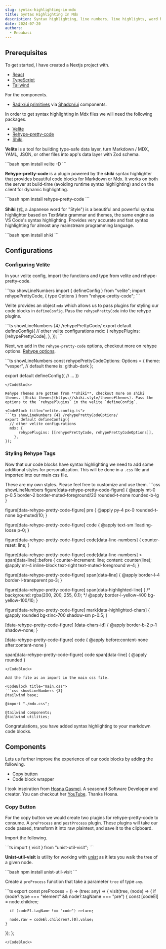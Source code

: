 ```yaml
---
slug: syntax-highlighting-in-mdx
title: Syntax Highlighting In Mdx
description: Syntax highlighting, line numbers, line highlights, word highlights and more.
date: 2024-07-20
authors:
  - Enoabasi
---
```


## Prerequisites

To get started, I have created a Nextjs project with.

- [React](https://react.dev/)
- [TypeScript](https://www.typescriptlang.org/)
- [Tailwind](https://tailwindcss.com)

For the components.
- [Radix/ui primitives](https://www.radix-ui.com/primitives) via [Shadcn/ui](https://ui.shadcn.com/components) components.

In order to get syntax highlighting in Mdx files we will need the following packages.

- [Velite](https://velite.js.org)
- [Rehype-pretty-code](https://rehype-pretty.pages.dev/)
- [Shiki](https://shiki.style/).

**Velite** is a tool for building type-safe data layer, turn Markdown / MDX, YAML, JSON, or other files into app's data layer with Zod schema.

<CodeBlock title="Terminal">
```bash
npm install velite -D
```
</CodeBlock>

**Rehype-pretty-code** is a plugin powered by the **shiki** syntax highlighter that provides beautiful code blocks for Markdown or Mdx. It works on both the server at build-time (avoiding runtime syntax highlighting) and on the client for dynamic highlighting.

<CodeBlock title="Terminal">
```bash
npm install rehype-pretty-code
```
</CodeBlock>

**Shiki** (式, a Japanese word for "Style") is a beautiful and powerful syntax highlighter based on TextMate grammar and themes, the same engine as VS Code's syntax highlighting. Provides very accurate and fast syntax highlighting for almost any mainstream programming language.

<CodeBlock title="Terminal">
```bash 
npm install shiki
```
</CodeBlock>

## Configurations

### Configuring Velite

In your velite config, import the functions and type from velite and rehype-pretty-code.

<CodeBlock title="velite.config.ts">
```tsx showLineNumbers
import { defineConfig } from "velite";
import rehypePrettyCode, { type Options } from "rehype-pretty-code";
```
</CodeBlock>

Velite provides an object `mdx` which allows us to pass plugins for styling our code blocks in `defineConfig`. Pass the `rehypePrettyCode` into the rehype plugins.

<CodeBlock title="velite.config.ts">
```ts showLineNumbers {4} /rehypePrettyCode/
export default defineConfig({
  // other velite configurations
  mdx: {
      rehypePlugins: [rehypePrettyCode],
    },
});
```
</CodeBlock>

Next, we add in the `rehype-pretty-code` options, checkout more on rehype options. [Rehype options](https://rehype-pretty.pages.dev/#options).

<CodeBlock title="velite.config.ts">
```ts showLineNumbers
const rehypePrettyCodeOptions: Options = {
  theme: "vesper", // default theme is: github-dark
};

export default defineConfig({
  // ...
})
```
</CodeBlock>

Rehype Themes are gotten from **shiki**, checkout more on shiki themes. [Shiki themes](https://shiki.style/themes#themes). Pass the options to the `rehypePlugins` in the velite `defineConfig`.

<CodeBlock title="velite.config.ts">
```ts showLineNumbers {4} /rehypePrettyCodeOptions/
export default defineConfig({
  // other velite configurations
  mdx: {
      rehypePlugins: [[rehypePrettyCode, rehypePrettyCodeOptions]],
    },
});
```
</CodeBlock>

### Styling Rehype Tags

Now that our code blocks have syntax highlighting we need to add some additional styles for personalization. This will be done in a `.css` file and imported into our main css file.

<Callout variant="info">
These are my own styles. Please feel free to customize and use them.
</Callout>

<CodeBlock title="mdx.css">
```css showLineNumbers
figure[data-rehype-pretty-code-figure] {
  @apply mt-0 p-0.5 border-2 border-muted-foreground/20 rounded-t-none rounded-b-lg
}

figure[data-rehype-pretty-code-figure] pre {
  @apply py-4 px-0 rounded-t-none bg-muted/10;
}

figure[data-rehype-pretty-code-figure] code {
  @apply text-sm !leading-loose p-0;
}

figure[data-rehype-pretty-code-figure] code[data-line-numbers] {
  counter-reset: line;
}

figure[data-rehype-pretty-code-figure] code[data-line-numbers] > span[data-line]::before {
  counter-increment: line;
  content: counter(line);
  @apply mr-4 inline-block text-right text-muted-foreground w-4;
}

figure[data-rehype-pretty-code-figure] span[data-line] {
  @apply border-l-4 border-l-transparent px-3;
}

figure[data-rehype-pretty-code-figure] span[data-highlighted-line] {
  /* background: rgba(200, 200, 255, 0.1); */
  @apply border-l-yellow-400 bg-yellow-100/10;
}

figure[data-rehype-pretty-code-figure] mark[data-highlighted-chars] {
  @apply rounded bg-zinc-700 shadow-sm p-0.5;
}

[data-rehype-pretty-code-figure] [data-chars-id] {
  @apply border-b-2 p-1 shadow-none;
}

[data-rehype-pretty-code-figure] code {
  @apply before:content-none after:content-none
}

span[data-rehype-pretty-code-figure] code span[data-line] {
  @apply rounded
}
```
</CodeBlock>

Add the file as an import in the main css file.

<CodeBlock title="main.css">
```css showLineNumbers {3}
@tailwind base;

@import "./mdx.css";

@tailwind components;
@tailwind utilities;
```
</CodeBlock>

Congratulations, you have added syntax highlighting to your markdown code blocks.

## Components

Lets us further improve the experience of our code blocks by adding the following.

- Copy button
- Code block wrapper

I took inspiration from [Hosna Qasmei](https://hosnaqasmei.com/). A seasoned Software Developer and creator. You can checkout her [YouTube](https://www.youtube.com/@hqasmei). Thanks Hosna.

### Copy Button

For the copy button we would create two plugins for rehype-pretty-code to consume. A `preProcess` and `postProcess` plugin.
These plugins will take our code passed, transform it into raw plaintext, and save it to the clipboard.

Import the following.

<CodeBlock title="rehype-pretty-raw.ts">
```ts
import { visit } from "unist-util-visit";
```
</CodeBlock>

**Unist-util-visit** is utility for working with [unist](https://github.com/syntax-tree/unist) as it lets you walk the tree of a given node.

<CodeBlock title="Terminal">
```bash
npm install unist-util-visit
```
</CodeBlock>

Create a `preProcess` function that take a parameter `tree` of type `any`.

<CodeBlock title="rehype-pretty-raw.ts">
```ts
export const preProcess = () => (tree: any) => {
  visit(tree, (node) => {
    if (node?.type === "element" && node?.tagName === "pre") {
      const [codeEl] = node.children;

      if (codeEl.tagName !== "code") return;

      node.raw = codeEl.children?.[0].value;
    }
  });
};
```
</CodeBlock>
